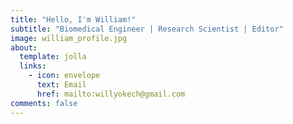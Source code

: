 ```yaml
---
title: "Hello, I'm William!"
subtitle: "Biomedical Engineer | Research Scientist | Editor"
image: william_profile.jpg
about:
  template: jolla
  links:
    - icon: envelope
      text: Email
      href: mailto:willyokech@gmail.com
comments: false
---
```

::: {#hero-heading style="text-align:center"}
<link rel="stylesheet" href="https://cdnjs.cloudflare.com/ajax/libs/font-awesome/5.15.4/css/all.min.css">
<div class="icon-links">
  <a href="blog_cv/Resume_William_Okech_Website_2023.pdf" target="_blank" title = "Resume"><i class="fas fa-file-alt"></i></a>
  <a href="https://www.linkedin.com/in/williamokech/" target="_blank" title = "LinkedIn"><i class="fab fa-linkedin"></i></a>
  <a href="https://github.com/wokech" target="_blank" title = "GitHub"><i class="fab fa-github"></i></a>
  <a href="blog.qmd" target="_blank" title = "Blog"><i class="fas fa-blog"></i></a>
  <a href="portfolio/apps.qmd" target="_blank" title = "Portfolio"><i class="fas fa-briefcase"></i></a>
  <a href="portfolio/soc_med.qmd" target="_blank" title = "Social Media"><i class="fab fa-instagram"></i></a>
</div>
:::


